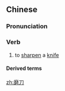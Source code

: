 ==Chinese==
{{zh-forms}}

===Pronunciation===
{{zh-pron
|m=módāo
|c=mo4 dou1
|cat=v
}}

===Verb===
{{zh-verb}}

# to [[sharpen]] a [[knife]]

====Derived terms====
{{zh-der|磨刀石|磨刀霍霍}}

[[zh:磨刀]]